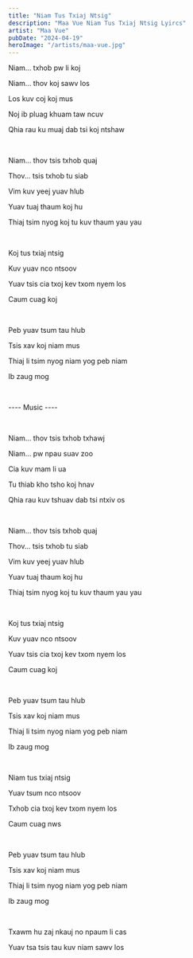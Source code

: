 ```yaml
---
title: "Niam Tus Txiaj Ntsig"
description: "Maa Vue Niam Tus Txiaj Ntsig Lyircs"
artist: "Maa Vue"
pubDate: "2024-04-19"
heroImage: "/artists/maa-vue.jpg"
---
```


Niam... txhob pw li koj

Niam... thov koj sawv los

Los kuv coj koj mus

Noj ib pluag khuam taw ncuv

Qhia rau ku muaj dab tsi koj ntshaw

<br />

Niam... thov tsis txhob quaj

Thov... tsis txhob tu siab

Vim kuv yeej yuav hlub

Yuav tuaj thaum koj hu

Thiaj tsim nyog koj tu kuv thaum yau yau

<br />

Koj tus txiaj ntsig

Kuv yuav nco ntsoov

Yuav tsis cia txoj kev txom nyem los

Caum cuag koj

<br />

Peb yuav tsum tau hlub

Tsis xav koj niam mus

Thiaj li tsim nyog niam yog peb niam

Ib zaug mog

<br />

---- Music ----

<br />

Niam... thov tsis txhob txhawj

Niam... pw npau suav zoo

Cia kuv mam li ua

Tu thiab kho tsho koj hnav

Qhia rau kuv tshuav dab tsi ntxiv os

<br />

Niam... thov tsis txhob quaj

Thov... tsis txhob tu siab

Vim kuv yeej yuav hlub

Yuav tuaj thaum koj hu

Thiaj tsim nyog koj tu kuv thaum yau yau

<br />

Koj tus txiaj ntsig

Kuv yuav nco ntsoov

Yuav tsis cia txoj kev txom nyem los

Caum cuag koj

<br />

Peb yuav tsum tau hlub

Tsis xav koj niam mus

Thiaj li tsim nyog niam yog peb niam

Ib zaug mog

<br />

Niam tus txiaj ntsig

Yuav tsum nco ntsoov

Txhob cia txoj kev txom nyem los

Caum cuag nws

<br />

Peb yuav tsum tau hlub

Tsis xav koj niam mus

Thiaj li tsim nyog niam yog peb niam

Ib zaug mog

<br />

Txawm hu zaj nkauj no npaum li cas

Yuav tsa tsis tau kuv niam sawv los
